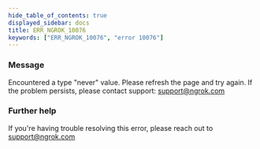 ```yaml
---
hide_table_of_contents: true
displayed_sidebar: docs
title: ERR_NGROK_10076
keywords: ["ERR_NGROK_10076", "error 10076"]
---
```


### Message

Encountered a type "never" value. Please refresh the page and try again. If the problem persists, please contact support: support@ngrok.com

### Further help

If you're having trouble resolving this error, please reach out to [support@ngrok.com](mailto:support@ngrok.com?subject=Help%20with%20ERR_NGROK_10076)
